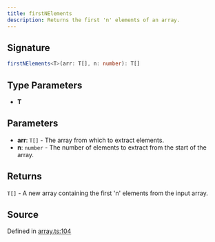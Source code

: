 ```yaml
---
title: firstNElements
description: Returns the first 'n' elements of an array.
---
```




## Signature

```typescript path=null start=null
firstNElements<T>(arr: T[], n: number): T[]
```

## Type Parameters

- **T**

## Parameters

- **arr**: `T[]` - The array from which to extract elements.
- **n**: `number` - The number of elements to extract from the start of the array.

## Returns

`T[]` - A new array containing the first 'n' elements from the input array.

## Source

Defined in [array.ts:104](https://github.com/koji/ichigyou/blob/main/src/array.ts#L104)
